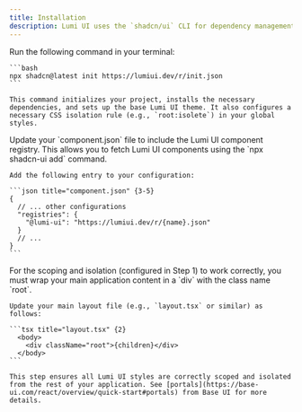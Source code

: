```yaml
---
title: Installation
description: Lumi UI uses the `shadcn/ui` CLI for dependency management and component installation.
---
```


<Steps>
  <Step title="Initialize Project & Install Base Theme">
    Run the following command in your terminal:

    ```bash
    npx shadcn@latest init https://lumiui.dev/r/init.json
    ```

    This command initializes your project, installs the necessary dependencies, and sets up the base Lumi UI theme. It also configures a necessary CSS isolation rule (e.g., `root:isolete`) in your global styles.
  </Step>

  <Step title="Configure Lumi UI Registry">
    Update your `component.json` file to include the Lumi UI component registry. This allows you to fetch Lumi UI components using the `npx shadcn-ui add` command.

    Add the following entry to your configuration:

    ```json title="component.json" {3-5}
    {
      // ... other configurations
      "registries": {
        "@lumi-ui": "https://lumiui.dev/r/{name}.json"
      }
      // ...
    }
    ```
  </Step>

  <Step title="Apply Root Layout Wrapper">
    For the scoping and isolation (configured in Step 1) to work correctly, you must wrap your main application content in a `div` with the class name `root`.

    Update your main layout file (e.g., `layout.tsx` or similar) as follows:

    ```tsx title="layout.tsx" {2}
      <body>
        <div className="root">{children}</div>
      </body>
    ```

    This step ensures all Lumi UI styles are correctly scoped and isolated from the rest of your application. See [portals](https://base-ui.com/react/overview/quick-start#portals) from Base UI for more details.
  </Step>
</Steps>